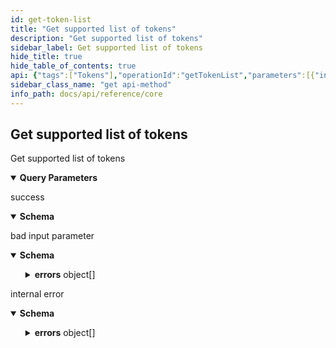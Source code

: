 ```yaml
---
id: get-token-list
title: "Get supported list of tokens"
description: "Get supported list of tokens"
sidebar_label: Get supported list of tokens
hide_title: true
hide_table_of_contents: true
api: {"tags":["Tokens"],"operationId":"getTokenList","parameters":[{"in":"query","name":"include","required":false,"schema":{"type":"array","items":{"type":"string","enum":["chain"]}}},{"in":"query","name":"filter[token_type]","required":false,"schema":{"type":"array","items":{"type":"string","description":"Type of token","enum":["erc20","erc721"]}}}],"responses":{"200":{"description":"success","content":{"application/vnd.api+json":{"schema":{"type":"object","properties":{"data":{"type":"array","items":{"allOf":[{"type":"object","required":["id","type"],"properties":{"id":{"type":"string"},"type":{"type":"string","enum":["token"]}}},{"type":"object","required":["attributes","relationships"],"properties":{"attributes":{"type":"object","required":["name","symbol","token_type"],"properties":{"name":{"type":"string"},"icon":{"type":"string","description":"Link to icon","example":"https://some.storage.com/image.png"},"symbol":{"type":"string"},"token_type":{"type":"string","description":"Type of token","enum":["erc20","erc721"]}}},"relationships":{"type":"object","required":["chains"],"properties":{"chains":{"type":"object","properties":{"data":{"type":"array","items":{"type":"object","required":["id","type"],"properties":{"id":{"type":"string"},"type":{"type":"string","enum":["chain"]}}}}}}}}}}]}},"included":{"type":"array","items":{"allOf":[{"type":"object","required":["id","type"],"properties":{"id":{"type":"string"},"type":{"type":"string","enum":["chain"]}}},{"type":"object","required":["attributes","relationships"],"properties":{"attributes":{"type":"object","required":["name","bridge_contract","chain_type","chain_params"],"properties":{"name":{"type":"string"},"icon":{"type":"string","description":"Link to network icon","example":"https://some.storage.com/image.png"},"bridge_contract":{"type":"string","description":"Address of bridge contract in specific chain"},"chain_type":{"type":"string","description":"Type of blockchain by supported wallets, APIs, etc.","enum":["evm","solana"]},"chain_params":{"oneOf":[{"type":"object","required":["chain_id","rpc_url","native_symbol"],"properties":{"chain_id":{"type":"integer","format":"int64"},"rpc_url":{"type":"string"},"native_symbol":{"type":"string"},"explorer_url":{"type":"string"}}},{"type":"object","required":["network"],"properties":{"network":{"type":"string","enum":["testnet","mainnet"]}}}]}}},"relationships":{"type":"object","required":["tokens"],"properties":{"tokens":{"type":"object","properties":{"data":{"type":"array","items":{"type":"object","required":["id","type"],"properties":{"id":{"type":"string"},"type":{"type":"string","enum":["token"]}}}}}}}}}}]}}}}}}},"400":{"description":"bad input parameter","content":{"application/vnd.api+json":{"schema":{"description":"Standard JSON:API error","type":"object","required":["errors"],"properties":{"errors":{"type":"array","description":"Non empty array of errors occurred during request processing","items":{"type":"object","required":["title","status"],"properties":{"title":{"type":"string","description":"Title is a short, human-readable summary of the problem","example":"Bad Request"},"detail":{"type":"string","description":"Detail is a human-readable explanation specific to this occurrence of the problem","example":"Request body was expected"},"status":{"type":"integer","description":"Status is the HTTP status code applicable to this problem","example":400,"enum":[400,401,403,404,409,500]}}}}}}}}},"500":{"description":"internal error","content":{"application/vnd.api+json":{"schema":{"description":"Standard JSON:API error","type":"object","required":["errors"],"properties":{"errors":{"type":"array","description":"Non empty array of errors occurred during request processing","items":{"type":"object","required":["title","status"],"properties":{"title":{"type":"string","description":"Title is a short, human-readable summary of the problem","example":"Bad Request"},"detail":{"type":"string","description":"Detail is a human-readable explanation specific to this occurrence of the problem","example":"Request body was expected"},"status":{"type":"integer","description":"Status is the HTTP status code applicable to this problem","example":400,"enum":[400,401,403,404,409,500]}}}}}}}}}},"description":"Get supported list of tokens","method":"get","path":"/v1/tokens","servers":[{"url":"https://api.demo.tokend.io","description":"TokenD Developer Environment"}],"info":{"version":"1.0.0","title":"core","description":""},"postman":{"name":"Get supported list of tokens","description":{"type":"text/plain"},"url":{"path":["v1","tokens"],"host":["{{baseUrl}}"],"query":[{"disabled":false,"key":"include","value":""},{"disabled":false,"key":"filter[token_type]","value":""}],"variable":[]},"header":[{"key":"Accept","value":"application/vnd.api+json"}],"method":"GET"}}
sidebar_class_name: "get api-method"
info_path: docs/api/reference/core
---
```



## Get supported list of tokens



Get supported list of tokens

<details style={{"marginBottom":"1rem"}} data-collapsed={false} open={true}><summary style={{}}><strong>Query Parameters</strong></summary><div><ul><ParamsItem className={"paramsItem"} param={{"in":"query","name":"include","required":false,"schema":{"type":"array","items":{"type":"string","enum":["chain"]}}}}></ParamsItem><ParamsItem className={"paramsItem"} param={{"in":"query","name":"filter[token_type]","required":false,"schema":{"type":"array","items":{"type":"string","description":"Type of token","enum":["erc20","erc721"]}}}}></ParamsItem></ul></div></details><div><ApiTabs><TabItem label={"200"} value={"200"}><div>

success

</div><div><MimeTabs schemaType={"response"}><TabItem label={"application/vnd.api+json"} value={"application/vnd.api+json"}><SchemaTabs groupId={"schema-tabs"}><TabItem label={"Schema"} value={"Schema"}><details style={{}} data-collapsed={false} open={true}><summary style={{"textAlign":"left"}}><strong>Schema</strong></summary><div style={{"textAlign":"left","marginLeft":"1rem"}}></div><ul style={{"marginLeft":"1rem"}}><SchemaItem collapsible={false} name={"data"} required={false} schemaDescription={undefined} schemaName={"object[]"} qualifierMessage={undefined} defaultValue={undefined}></SchemaItem><SchemaItem collapsible={false} name={"included"} required={false} schemaDescription={undefined} schemaName={"object[]"} qualifierMessage={undefined} defaultValue={undefined}></SchemaItem></ul></details></TabItem><TabItem label={"Example (from schema)"} value={"Example (from schema)"}><ResponseSamples responseExample={"{\n  \"data\": [\n    {\n      \"id\": \"string\",\n      \"type\": \"token\",\n      \"attributes\": {\n        \"name\": \"string\",\n        \"icon\": \"https://some.storage.com/image.png\",\n        \"symbol\": \"string\",\n        \"token_type\": \"erc20\"\n      },\n      \"relationships\": {\n        \"chains\": {\n          \"data\": [\n            {\n              \"id\": \"string\",\n              \"type\": \"chain\"\n            }\n          ]\n        }\n      }\n    }\n  ],\n  \"included\": [\n    {\n      \"id\": \"string\",\n      \"type\": \"chain\",\n      \"attributes\": {\n        \"name\": \"string\",\n        \"icon\": \"https://some.storage.com/image.png\",\n        \"bridge_contract\": \"string\",\n        \"chain_type\": \"evm\",\n        \"chain_params\": {\n          \"chain_id\": 0,\n          \"rpc_url\": \"string\",\n          \"native_symbol\": \"string\",\n          \"explorer_url\": \"string\"\n        }\n      },\n      \"relationships\": {\n        \"tokens\": {\n          \"data\": [\n            {\n              \"id\": \"string\",\n              \"type\": \"token\"\n            }\n          ]\n        }\n      }\n    }\n  ]\n}"} language={"json"}></ResponseSamples></TabItem></SchemaTabs></TabItem></MimeTabs></div></TabItem><TabItem label={"400"} value={"400"}><div>

bad input parameter

</div><div><MimeTabs schemaType={"response"}><TabItem label={"application/vnd.api+json"} value={"application/vnd.api+json"}><SchemaTabs groupId={"schema-tabs"}><TabItem label={"Schema"} value={"Schema"}><details style={{}} data-collapsed={false} open={true}><summary style={{"textAlign":"left"}}><strong>Schema</strong></summary><div style={{"textAlign":"left","marginLeft":"1rem"}}></div><ul style={{"marginLeft":"1rem"}}><SchemaItem collapsible={true} className={"schemaItem"}><details style={{}}><summary style={{}}><strong>errors</strong><span style={{"opacity":"0.6"}}> object[]</span></summary><div style={{"marginLeft":"1rem"}}><div style={{"marginTop":".5rem","marginBottom":".5rem"}}>

Non empty array of errors occurred during request processing

</div><SchemaItem collapsible={false} name={"title"} required={false} schemaDescription={"Title is a short, human-readable summary of the problem"} schemaName={"string"} qualifierMessage={undefined} defaultValue={undefined}></SchemaItem><SchemaItem collapsible={false} name={"detail"} required={false} schemaDescription={"Detail is a human-readable explanation specific to this occurrence of the problem"} schemaName={"string"} qualifierMessage={undefined} defaultValue={undefined}></SchemaItem><SchemaItem collapsible={false} name={"status"} required={false} schemaDescription={"Status is the HTTP status code applicable to this problem"} schemaName={"integer"} qualifierMessage={"**Possible values:** [`400`, `401`, `403`, `404`, `409`, `500`]"} defaultValue={undefined}></SchemaItem></div></details></SchemaItem></ul></details></TabItem><TabItem label={"Example (from schema)"} value={"Example (from schema)"}><ResponseSamples responseExample={"{\n  \"errors\": [\n    {\n      \"title\": \"Bad Request\",\n      \"detail\": \"Request body was expected\",\n      \"status\": 400\n    }\n  ]\n}"} language={"json"}></ResponseSamples></TabItem></SchemaTabs></TabItem></MimeTabs></div></TabItem><TabItem label={"500"} value={"500"}><div>

internal error

</div><div><MimeTabs schemaType={"response"}><TabItem label={"application/vnd.api+json"} value={"application/vnd.api+json"}><SchemaTabs groupId={"schema-tabs"}><TabItem label={"Schema"} value={"Schema"}><details style={{}} data-collapsed={false} open={true}><summary style={{"textAlign":"left"}}><strong>Schema</strong></summary><div style={{"textAlign":"left","marginLeft":"1rem"}}></div><ul style={{"marginLeft":"1rem"}}><SchemaItem collapsible={true} className={"schemaItem"}><details style={{}}><summary style={{}}><strong>errors</strong><span style={{"opacity":"0.6"}}> object[]</span></summary><div style={{"marginLeft":"1rem"}}><div style={{"marginTop":".5rem","marginBottom":".5rem"}}>

Non empty array of errors occurred during request processing

</div><SchemaItem collapsible={false} name={"title"} required={false} schemaDescription={"Title is a short, human-readable summary of the problem"} schemaName={"string"} qualifierMessage={undefined} defaultValue={undefined}></SchemaItem><SchemaItem collapsible={false} name={"detail"} required={false} schemaDescription={"Detail is a human-readable explanation specific to this occurrence of the problem"} schemaName={"string"} qualifierMessage={undefined} defaultValue={undefined}></SchemaItem><SchemaItem collapsible={false} name={"status"} required={false} schemaDescription={"Status is the HTTP status code applicable to this problem"} schemaName={"integer"} qualifierMessage={"**Possible values:** [`400`, `401`, `403`, `404`, `409`, `500`]"} defaultValue={undefined}></SchemaItem></div></details></SchemaItem></ul></details></TabItem><TabItem label={"Example (from schema)"} value={"Example (from schema)"}><ResponseSamples responseExample={"{\n  \"errors\": [\n    {\n      \"title\": \"Bad Request\",\n      \"detail\": \"Request body was expected\",\n      \"status\": 400\n    }\n  ]\n}"} language={"json"}></ResponseSamples></TabItem></SchemaTabs></TabItem></MimeTabs></div></TabItem></ApiTabs></div>
      